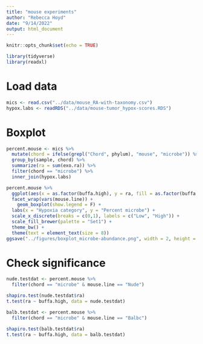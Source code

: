 ```yaml
---
title: "mouse experiments"
author: "Rebecca Hoyd"
date: "9/14/2022"
output: html_document
---
```


```r
knitr::opts_chunk$set(echo = TRUE)

library(tidyverse)
library(readxl)
```



# Load data

```r
mics <- read.csv("../data/mouse_RA-with-taxonomy.csv")
hypox.labs <- readRDS("../data/mouse-tumor_hypox-scores.RDS")
```

# Boxplot

```r
percent.mouse <- mics %>%
  mutate(chord = ifelse(grepl("Chord", phylum), "mouse", "microbe")) %>%
  group_by(sample, chord) %>%
  summarize(ra = sum(exo.ra)) %>%
  filter(chord == "microbe") %>%
  inner_join(hypox.labs)

percent.mouse %>% 
  ggplot(aes(x = as.factor(buffa.high), y = ra, fill = as.factor(buffa.high))) +
  facet_wrap(vars(mouse.line)) +
    geom_boxplot(show.legend = F) +
  labs(x = "Hypoxia category", y = "Percent microbe") +
  scale_x_discrete(breaks = c(0,1), labels = c("Low", "High")) +
  scale_fill_brewer(palette = "Set1") +
  theme_bw() +
  theme(text = element_text(size = 8))
ggsave("../figures/boxplot_microbe-abundance.png", width = 2, height = 2)
```

# Check significance

```r
nude.testdat <- percent.mouse %>%
  filter(chord == "microbe" & mouse.line == "Nude")

shapiro.test(nude.testdat$ra)
t.test(ra ~ buffa.high, data = nude.testdat)
```

```r
balb.testdat <- percent.mouse %>%
  filter(chord == "microbe" & mouse.line == "Balbc")

shapiro.test(balb.testdat$ra)
t.test(ra ~ buffa.high, data = balb.testdat)
```

